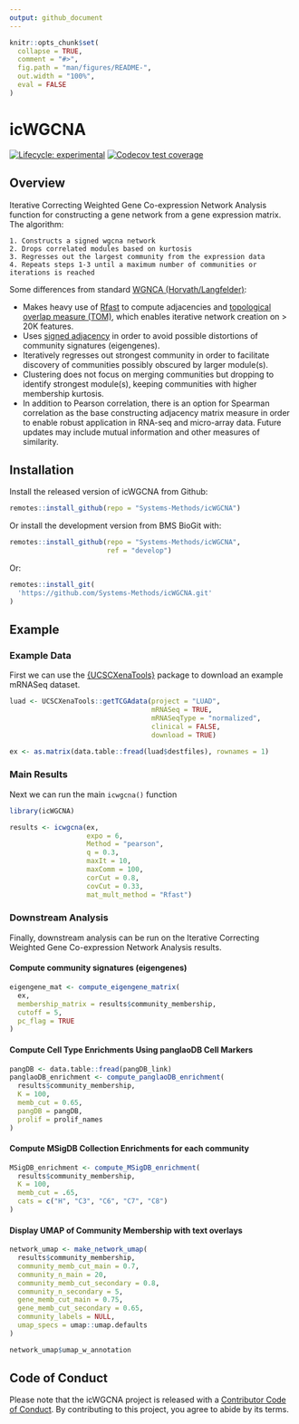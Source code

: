 ```yaml
---
output: github_document
---
```


<!-- README.md is generated from README.Rmd. Please edit that file -->

```r
knitr::opts_chunk$set(
  collapse = TRUE,
  comment = "#>",
  fig.path = "man/figures/README-",
  out.width = "100%",
  eval = FALSE
)
```


# icWGCNA

<!-- badges: start -->
[![Lifecycle: experimental](https://img.shields.io/badge/lifecycle-experimental-orange.svg)](https://lifecycle.r-lib.org/articles/stages.html#experimental)
[![Codecov test coverage](https://codecov.io/gh/Systems-Methods/icWGCNA/branch/main/graph/badge.svg)](https://app.codecov.io/gh/Systems-Methods/icWGCNA?branch=main)
<!-- badges: end -->


## Overview

Iterative Correcting Weighted Gene Co-expression Network Analysis function for constructing a gene network from a gene expression matrix. The algorithm: 

    1. Constructs a signed wgcna network
    2. Drops correlated modules based on kurtosis
    3. Regresses out the largest community from the expression data
    4. Repeats steps 1-3 until a maximum number of communities or iterations is reached


Some differences from standard [WGNCA (Horvath/Langfelder)](https://bmcbioinformatics.biomedcentral.com/articles/10.1186/1471-2105-9-559):

  - Makes heavy use of [Rfast](https://cran.r-project.org/web/packages/Rfast/) to compute adjacencies and [topological overlap measure (TOM)](https://bmcbioinformatics.biomedcentral.com/articles/10.1186/1471-2105-9-559), which enables iterative network creation on > 20K features.
  - Uses [signed adjacency](https://bmcgenomics.biomedcentral.com/articles/10.1186/1471-2164-10-327) in order to avoid possible distortions of community signatures (eigengenes).
  - Iteratively regresses out strongest community in order to facilitate discovery of communities possibly obscured by larger module(s).
  - Clustering does not focus on merging communities but dropping to identify strongest module(s), keeping communities with higher membership kurtosis.
  - In addition to Pearson correlation, there is an option for Spearman correlation as the base constructing adjacency matrix measure in order to enable robust application in RNA-seq and micro-array data. Future updates may include mutual information and other measures of similarity.


## Installation


Install the released version of icWGCNA from Github:

```r
remotes::install_github(repo = "Systems-Methods/icWGCNA")
```

Or install the development version from BMS BioGit with:

```r
remotes::install_github(repo = "Systems-Methods/icWGCNA", 
                        ref = "develop")

```

Or:

```r
remotes::install_git(
  'https://github.com/Systems-Methods/icWGCNA.git'
)
```


## Example

### Example Data

First we can use the [{UCSCXenaTools}](https://cran.r-project.org/web/packages/UCSCXenaTools/vignettes/USCSXenaTools.html) 
package to download an example mRNASeq dataset.

```r
luad <- UCSCXenaTools::getTCGAdata(project = "LUAD", 
                                   mRNASeq = TRUE, 
                                   mRNASeqType = "normalized",
                                   clinical = FALSE, 
                                   download = TRUE)

ex <- as.matrix(data.table::fread(luad$destfiles), rownames = 1)
```

### Main Results

Next we can run the main `icwgcna()` function

```r
library(icWGCNA)

results <- icwgcna(ex,   
                   expo = 6,
                   Method = "pearson",
                   q = 0.3,
                   maxIt = 10,
                   maxComm = 100,
                   corCut = 0.8,
                   covCut = 0.33,
                   mat_mult_method = "Rfast")


```

### Downstream Analysis

Finally, downstream analysis can be run on the Iterative Correcting Weighted Gene 
Co-expression Network Analysis results.


#### Compute community signatures (eigengenes)

```r

eigengene_mat <- compute_eigengene_matrix(
  ex, 
  membership_matrix = results$community_membership, 
  cutoff = 5,
  pc_flag = TRUE
)

```

#### Compute Cell Type Enrichments Using panglaoDB Cell Markers

```r
pangDB <- data.table::fread(pangDB_link)
panglaoDB_enrichment <- compute_panglaoDB_enrichment(
  results$community_membership,
  K = 100,
  memb_cut = 0.65,
  pangDB = pangDB,
  prolif = prolif_names
)
```

#### Compute MSigDB Collection Enrichments for each community

```r
MSigDB_enrichment <- compute_MSigDB_enrichment(
  results$community_membership,
  K = 100,
  memb_cut = .65,
  cats = c("H", "C3", "C6", "C7", "C8")
)
```

#### Display UMAP of Community Membership with text overlays

```r
network_umap <- make_network_umap(
  results$community_membership,
  community_memb_cut_main = 0.7,
  community_n_main = 20,
  community_memb_cut_secondary = 0.8,
  community_n_secondary = 5,
  gene_memb_cut_main = 0.75,
  gene_memb_cut_secondary = 0.65,
  community_labels = NULL,
  umap_specs = umap::umap.defaults
)

network_umap$umap_w_annotation

```


## Code of Conduct
  
Please note that the icWGCNA project is released with a [Contributor Code of Conduct](https://contributor-covenant.org/version/2/0/CODE_OF_CONDUCT.html). By contributing to this project, you agree to abide by its terms.
